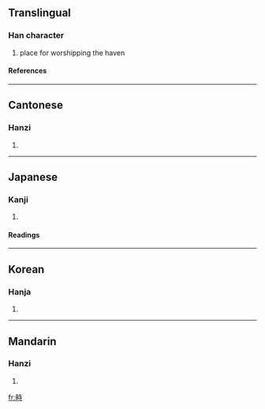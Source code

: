 ==Translingual==
===Han character===
{{Han char|rn=102|rad=田|as=06|sn=11|four=6404<sub>1</sub>|canj=田土木戈 (WGDI)}}
# place for worshipping the haven
====References====
{{Han ref|kx=0762.070|dkj=21837|dj=1172.060|hdz=42540.010|uh=7564|ud=30052|bh=D67A|bd=54906}}

----
==Cantonese==
===Hanzi===
{{yue-hanzi|jyut=|y=ji6}}
# {{defn|Cantonese}}

----
==Japanese==
===Kanji===
{{ja-kanji|grade=|rs=田06}}
# {{defn|Japanese}} 
====Readings====
{{ja-readings|on=[[し]] (shi), [[じ]] (ji)|kun=[[さかい]] (sakai), [[たくわえる]] (takuwaeru), [[うえる]] (ueru)|nanori=}}

----
==Korean==
===Hanja===
{{ko-hanja|hangeul=치|eumhun=|rv=chi|mr=ch'i|y=chi}}
# {{defn|Korean}}

----
==Mandarin==
===Hanzi===
{{cmn-hanzi|pin=[[zhì]] (zhi4)|wg=chih<sup>4</sup>}}
# {{defn|Mandarin}}

[[fr:畤]]